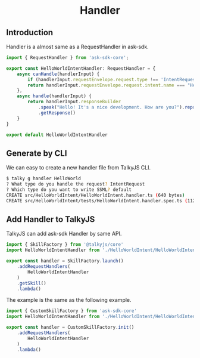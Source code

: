 ---
---

<h1 align="center">Handler</h1>

## Introduction

Handler is a almost same as a RequestHandler in ask-sdk.


```typescript
import { RequestHandler } from 'ask-sdk-core';

export const HelloWorldIntentHandler: RequestHandler = {
    async canHandle(handlerInput) {
        if (handlerInput.requestEnvelope.request.type !== 'IntentRequest') return false       
        return handlerInput.requestEnvelope.request.intent.name === "HelloWorldIntent"
    },
    async handle(handlerInput) {
        return handlerInput.responseBuilder
            .speak("Hello! It's a nice development. How are you?").reprompt("How are you?")
            .getResponse()
    }
}

export default HelloWorldIntentHandler
```

## Generate by CLI

We can easy to create a new handler file from TalkyJS CLI.

```sh
$ talky g handler HelloWorld
? What type do you handle the request? IntentRequest
? Which type do you want to write SSML? default
CREATE src/HelloWorldIntent/HelloWorldIntent.handler.ts (640 bytes)
CREATE src/HelloWorldIntent/tests/HelloWorldIntent.handler.spec.ts (1122 bytes)
```

## Add Handler to TalkyJS

TalkyJS can add ask-sdk Handler by same API.

```typescript
import { SkillFactory } from '@talkyjs/core'
import HelloWorldIntentHandler from './HelloWorldIntent/HelloWorldIntent.handler'

export const handler = SkillFactory.launch()
    .addRequestHandlers(
        HelloWorldIntentHandler
    )
    .getSkill()
    .lambda()
```

The example is the same as the following example.

```typescript
import { CustomSkillFactory } from 'ask-sdk-core'
import HelloWorldIntentHandler from './HelloWorldIntent/HelloWorldIntent.handler'

export const handler = CustomSkillFactory.init()
    .addRequestHandlers(
        HelloWorldIntentHandler
    )
    .lambda()
```
